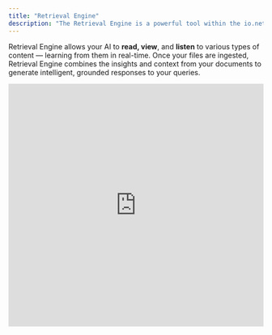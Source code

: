 ```yaml
---
title: "Retrieval Engine"
description: "The Retrieval Engine is a powerful tool within the io.net ecosystem that enhances your AI applications with capabilities like document ingestion, intelligent file management, agentic reasoning, and conversational question answering."
---
```


Retrieval Engine allows your AI to **read, view**, and **listen** to various types of content — learning from them in real-time. Once your files are ingested, Retrieval Engine combines the insights and context from your documents to generate intelligent, grounded responses to your queries.

<iframe width="100%" height="480" src="https://www.youtube.com/embed/P5OC6HhnZc8" title="Retrieval Engine" frameborder="0" allow="accelerometer; autoplay; clipboard-write; encrypted-media; gyroscope; picture-in-picture; web-share" referrerpolicy="strict-origin-when-cross-origin" allowfullscreen />

### What is Retrieval Engine?

[Retrieval Engine](https://ai.io.net/ai/re) stands for **Retrieval-Augmented Generation** — a method of combining a language model with a retrieval system. Instead of relying solely on the language model's pre-trained knowledge, Retrieval Engine retrieves relevant context from your uploaded documents in real-time to answer your questions more accurately and specifically.

It’s especially useful in enterprise, research, and developer environments where accuracy, transparency, and traceability of answers are critical.

### Getting Started

To begin using the Retrieval Engine System:

1. **Go to your io.net Dashboard.**
2. Navigate to the [**Retrieval Engine**](https://ai.io.net/ai/re) into **IO Intelligence** section.
3. Upload your content and begin interacting with the system.

<Frame>
  <img
    src="/images/docs/0a6be78cd8f6dced4bce873a917652afe5862debee68a05361248406c486239d-Rag1.jpg"
    alt=""
    className="mx-auto"
    style={{ width:"60%" }}
  />
</Frame>

### What You Can Do in the Retrieval Engine

#### 1. Chat with Retrieval Engine

- At the bottom of the page, there is a chat field
- Simply type your question or command.
- Retrieval Engine will search through your uploaded documents and respond using context from those files.

#### 2. **Upload Files**

- Click the **Upload Files** button or drag and drop files into the left-hand panel.
- Supported formats: **.pdf, .docx, .png, .jpg, .mp4, .html**, and more.
- Maximum file size per upload: **100MB**.

  <Frame>
    <img
      src="/images/docs/4ff2e7e4ac1c289adf4aa036bedf34a72a9fdff76cf70efc22861275cc159489-rag4.jpg"
      alt=""
      className="mx-auto"
      style={{ width:"48%" }}
    />
  </Frame>

<Info>
  ### Notes & Best Practices

  - Make sure your files are clearly named and well-structured for better results.
  - For best performance, use updated file formats and avoid scanned documents or low-quality media.
</Info>

#### 3. View File Information & Summaries

- Hover over a file in the left panel.
- Click the **three-dot menu** (⋮) next to the file name.
- Select **"File Info"** to view the document’s summary and metadata generated by Retrieval Engine.

  <Frame>
    ![](/images/docs/a512695cc2f10a4aad469a00432eda79f43a17ff6786ee692b1aba654c92fc09-rag6.jpg)
  </Frame>

#### 4. Delete Files

- To remove a file from your local Retrieval Engine storage:
  - Hover over the file name.
  - Click the **three-dot menu (⋮)** and choose **"Delete File"**.

<Frame>
  <img
    src="/images/docs/84ac6e792314b744649f205a8ed270d2ee5cde7bbc7f07c8899991e634c88c38-rag5.jpg"
    alt=""
    className="mx-auto"
    style={{ width:"60%" }}
  />
</Frame>

#### 5. Search Settings

To adjust how your search works, click the **Settings icon** next to the **Upload Files** button.

<Frame>
  <img
    src="/images/docs/13a833c25a0feb52fe2c2da7ba27502c9ed26194043b29229ba90c55acceedc2-Search_Settings.png"
    alt=""
    className="mx-auto"
    style={{ width:"64%" }}
  />
</Frame>

Main Settings

- **Vector Search** – Uses machine learning to find semantically similar content, even if exact keywords aren’t used.
- **Hybrid Search** – Combines both traditional keyword search and semantic (vector-based) search for more accurate results.
- **Graph Search** – Enhances retrieval using relationships and connections between documents or data points.

<Frame>
  <img
    src="/images/docs/31b740bde0d968191c04a9e3d3778f185aae33a73ffa25bc7fa832fc71ec22b1-Search_Settings2.png"
    alt=""
    className="mx-auto"
    style={{ width:"49%" }}
  />
</Frame>

**Vector Search Settings**

- **Search Results Limit** – Number of results shown per query (default is 10).
- **Index Measure** – Method for comparing similarity:
  - **Cosine** – Measures angle between vectors (commonly used).
  - **Euclidean** – Measures straight-line distance.
  - **Dot Product** – Multiplies and sums vector elements.
- **Probes** – Controls the number of partitions searched; more probes = better recall, but slower performance.
- **EF Search** – Trade-off setting between speed and accuracy during search. Higher = better results but slower.

<Frame>
  <img
    src="/images/docs/d699807582879a8eaa95bd34cd4ba69c19fa0f9c5ac5471fcd31fcb6e24cbc6a-Vector_Search.png"
    alt=""
    className="mx-auto"
    style={{ width:"55%" }}
  />
</Frame>

**Hybrid Search Settings**

- **Full Text Weight** – Sets how much importance to give exact keyword matches.
- **Semantic Weight** – Sets how much importance to give AI-based understanding of the text.
- **Full Text Limit** – Limits how many keyword-based results to include in hybrid search.
- **RRF K** – A ranking method that merges results from different search strategies. Higher K = more balanced merging.

<Frame>
  <img
    src="/images/docs/21395726e0058fc930aa1fca18057f770ad934c536172f33ab6b5eac720ab55b-Hybrid_Search_Settings.png"
    alt=""
    className="mx-auto"
    style={{ width:"53%" }}
  />
</Frame>

**RAG Generation Settings (RAG = Retrieval-Augmented Generation)**

- **Model** – Selects which AI model to use for generating responses.
- **Temperature** – Controls randomness of the AI’s responses:
  - Lower (e.g. 0.1) = more focused and deterministic answers.
- **Top P** – Controls diversity. 1 = full range of outputs considered.
- **Max Tokens to Sample** – Limits how long the AI’s response can be (1024 tokens = about 700–800 words).

<Frame>
  <img
    src="/images/docs/b8da86fffdd5f9bbf8a1dc24c3345cb2037d1988fd51cc1c94827fce96c25734-RAG_Generation_Settings.png"
    alt=""
    className="mx-auto"
    style={{ width:"54%" }}
  />
</Frame>

### Communicating with the Retrieval Engine

Once your documents are uploaded:

- Enter your question in the chat field.
- Retrieval Engine will analyze your request and search through your files to provide the most accurate answer.

<Frame>
  ![](/images/docs/cd7b74e8d35d33a863a16f8f183557430b6c6b54d1f88aa6805c3c672efa7ce8-rag3.jpg)
</Frame>

#### The Response Will Include:

- A clear and concise answer.
- A breakdown of Retrieval Engine reasoning path — how it arrived at that answer.
- A list of tools or agents that were used in processing your request.
- A reference to source files used — whether from your uploaded content or external sources.

<Frame>
  ![](/images/docs/43f99c45e492af682f4e1125a7c40ad928db6786fac79ea19b6715715e22965f-rag7.jpg)
</Frame>

### Example Use Cases

- Research paper analysis
- Enterprise document summarization
- Legal document Q/&A
- Media file transcription and interpretation
- Knowledge management for teams